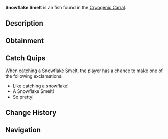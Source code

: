 {{FishInfobox
|image          = Snowflake Smelt.png
|rarity         = Uncommon
|sea            = First Sea
|location       = [[Cryogenic Canal]]
|sublocation    = 
|sources        = Fishing Rod
|radar_location = 
|xp             = 95
|weather        = 
|time           = Day
|season         = Winter
|bait           = Flakes
|base_weight    = 2
|base_value     = 180
|weight_range   = 1
|base_chance    = 60
|base_resil     = 65
}}
'''Snowflake Smelt''' is an {{Rarity|Uncommon}} fish found in the [[Cryogenic Canal]].

== Description ==
{{Description|Slender fish with shimmering, iridescent scales resembling snowflakes/falling snow.|Bestiary Entry}}

== Obtainment ==
{{Description|Active during snowfall in the canal.|Bestiary Hint}}
{{Fish Availability|
Cryogenic Canal
|top_rods      = 
Trident Rod\171722.83\20033.29;
Azure Of Lagoon\168237.81\19494.31;
Free Spirit Rod\167398.42\19974.69;
Leviathan's Fang Rod\167354.63\27503.81;
No-Life Rod\165750.68\28352.35;
Training Rod\155092.59\39155.71;
Flimsy Rod\133781.63\28874.85;
Resourceful Rod\151580.91\19168.9;
Nocturnal Rod\115238.8\84075.39;
Firefly Rod\160685.05\36110.92;
Depthseeker Rod\158515.86\21925.79;
Verdant Shear Rod\156801.31\23946.44;
Avalanche Rod\156093.51\19653.13;
Blazebringer Rod\155098.58\22588.79;
Zeus Rod\153952.53\23932.72;
Challenger's Rod\151058.92\25731.8;
Volcanic Rod\150300.9\18162.82;
Seraphic Rod\143145.36\28095.86;
Rod Of The Depths\140677.16\23292.6;
Ethereal Prism Rod\139564.88\0;
Rod Of The Forgotten Fang\138797.45\25650.22;
Rod Of The Exalted One\130233.93\21881.7;
Steady Rod\73276.82\9970.84
|recommended   = Trident Rod
}}

== Catch Quips ==
When catching a Snowflake Smelt, the player has a chance to make one of the following exclamations:
* Like catching a snowflake!
* A Snowflake Smelt!
* So pretty!

== Change History ==
{{Change History|{{subst:Current Version}}}}

== Navigation ==
{{Fish Navbox|Cryogenic Canal}}